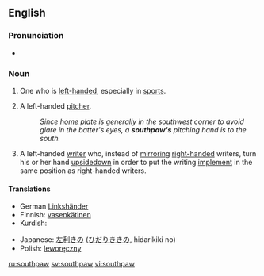 {{was wotd|2006|September|30}}
==English==
{{wikipedia}}

===Pronunciation===
: {{IPA|/ˈsaʊθpɔː/}}
: {{SAMPA|/saUTpO:/}}
* {{audio|en-us-southpaw.ogg|Audio (US)}}

===Noun===
{{en-noun}}

# {{informal}} One who is [[left-handed]], especially in [[sport]]s.
# {{baseball}} A left-handed [[pitcher]].
#: ''Since [[home plate]] is generally in the southwest corner to avoid glare in the batter's eyes, a '''southpaw's''' pitching hand is to the south.''
# A left-handed [[write]]r who, instead of [[mirror]]ing [[right-handed]] writers, turn his or her hand [[upsidedown]] in order to put the writing [[implement]] in the same position as right-handed writers.

====Translations====
{{top}}
* German [[Linkshänder]]
* Finnish: [[vasenkätinen]]
* Kurdish: {{t|ku|destçep}}
{{mid}}
* Japanese: [[左利き]]の ([[ひだりきき]]の, hidarikiki no)
* Polish: [[leworęczny]]
{{bottom}}

[[ru:southpaw]]
[[sv:southpaw]]
[[vi:southpaw]]